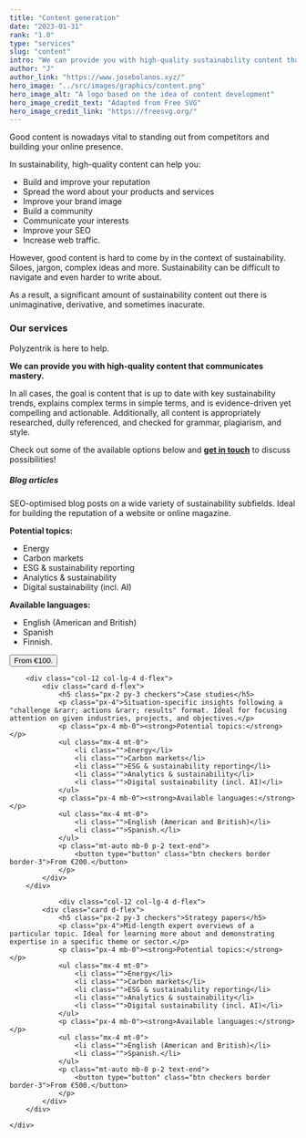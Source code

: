 ```yaml
---
title: "Content generation"
date: "2023-01-31"
rank: "1.0"
type: "services"
slug: "content"
intro: "We can provide you with high-quality sustainability content that communicates mastery over your field and drives engagement."
author: "J"
author_link: "https://www.josebolanos.xyz/"
hero_image: "../src/images/graphics/content.png"
hero_image_alt: "A logo based on the idea of content development"
hero_image_credit_text: "Adapted from Free SVG"
hero_image_credit_link: "https://freesvg.org/"
---
```


Good content is nowadays vital to standing out from competitors and building your online presence. 

In sustainability, high-quality content can help you:
* Build and improve your reputation
* Spread the word about your products and services
* Improve your brand image
* Build a community
* Communicate your interests
* Improve your SEO
* Increase web traffic.

However, good content is hard to come by in the context of sustainability. Siloes, jargon, complex ideas and more. Sustainability can be difficult to navigate and even harder to write about.

As a result, a significant amount of sustainability content out there is unimaginative, derivative, and sometimes inacurate.

### Our services
Polyzentrik is here to help. 

**We can provide you with high-quality content that communicates mastery.** 

In all cases, the goal is content that is up to date with key sustainability trends, explains complex terms in simple terms, and is evidence-driven yet compelling and actionable. Additionally, all content is appropriately researched, dully referenced, and checked for grammar, plagiarism, and style.

Check out some of the available options below and [**get in touch**](mailto:hello@polyzentrik.com) to discuss possibilities!

<div class="container mb-4">
    <div class="row">
        <div class="col-12 col-lg-4 d-flex">
            <div class="card d-flex">
                <h5 class="px-2 py-3 checkers">Blog articles</h5>
                <p class="px-4">SEO-optimised blog posts on a wide variety of sustainability subfields. Ideal for building the reputation of a website or online magazine.</p>
                <p class="px-4 mb-0"><strong>Potential topics:</strong></p>
                <ul class="mx-4 mt-0">
                    <li class="">Energy</li>
                    <li class="">Carbon markets</li>
                    <li class="">ESG & sustainability reporting</li>
                    <li class="">Analytics & sustainability</li>
                    <li class="">Digital sustainability (incl. AI)</li>
                </ul>
                <p class="px-4 mb-0"><strong>Available languages:</strong></p>
                <ul class="mx-4 mt-0">
                    <li class="">English (American and British)</li>
                    <li class="">Spanish</li>
                    <li class="">Finnish.</li>
                </ul>
                <p class="mt-auto mb-0 p-2 text-end">
                    <button type="button" class="btn checkers border border-3">From €100.</button>
                </p>
            </div>
        </div>

        <div class="col-12 col-lg-4 d-flex">
            <div class="card d-flex">
                <h5 class="px-2 py-3 checkers">Case studies</h5>
                <p class="px-4">Situation-specific insights following a "challenge &rarr; actions &rarr; results" format. Ideal for focusing attention on given industries, projects, and objectives.</p>
                <p class="px-4 mb-0"><strong>Potential topics:</strong></p>
                <ul class="mx-4 mt-0">
                    <li class="">Energy</li>
                    <li class="">Carbon markets</li>
                    <li class="">ESG & sustainability reporting</li>
                    <li class="">Analytics & sustainability</li>
                    <li class="">Digital sustainability (incl. AI)</li>
                </ul>
                <p class="px-4 mb-0"><strong>Available languages:</strong></p>
                <ul class="mx-4 mt-0">
                    <li class="">English (American and British)</li>
                    <li class="">Spanish.</li>
                </ul>
                <p class="mt-auto mb-0 p-2 text-end">
                    <button type="button" class="btn checkers border border-3">From €200.</button>
                </p>
            </div>
        </div>

                <div class="col-12 col-lg-4 d-flex">
            <div class="card d-flex">
                <h5 class="px-2 py-3 checkers">Strategy papers</h5>
                <p class="px-4">Mid-length expert overviews of a particular topic. Ideal for learning more about and demonstrating expertise in a specific theme or sector.</p>
                <p class="px-4 mb-0"><strong>Potential topics:</strong></p>
                <ul class="mx-4 mt-0">
                    <li class="">Energy</li>
                    <li class="">Carbon markets</li>
                    <li class="">ESG & sustainability reporting</li>
                    <li class="">Analytics & sustainability</li>
                    <li class="">Digital sustainability (incl. AI)</li>
                </ul>
                <p class="px-4 mb-0"><strong>Available languages:</strong></p>
                <ul class="mx-4 mt-0">
                    <li class="">English (American and British)</li>
                    <li class="">Spanish.</li>
                </ul>
                <p class="mt-auto mb-0 p-2 text-end">
                    <button type="button" class="btn checkers border border-3">From €500.</button>
                </p>
            </div>
        </div>

    </div>
</div>
